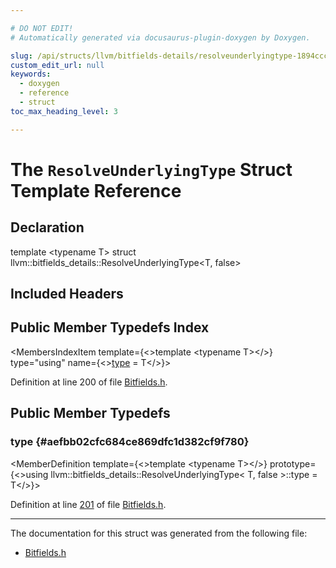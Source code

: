 ```yaml
---

# DO NOT EDIT!
# Automatically generated via docusaurus-plugin-doxygen by Doxygen.

slug: /api/structs/llvm/bitfields-details/resolveunderlyingtype-1894ccc07fdcdbf1d7beb00bbf18f805
custom_edit_url: null
keywords:
  - doxygen
  - reference
  - struct
toc_max_heading_level: 3

---
```





# The `ResolveUnderlyingType` Struct Template Reference

<DoxygenPage pluginConfig={pluginConfig}>



## Declaration

<CodeBlock>template &lt;typename T&gt;
struct llvm::bitfields_details::ResolveUnderlyingType&lt;T, false&gt;</CodeBlock>

## Included Headers

<IncludesList>
<IncludesListItem
  filePath="llvm/ADT/Bitfields.h"
  permalink="/docs/api/files/include/include/llvm/include/llvm/adt/bitfields-h"
  isLocal="true" />
</IncludesList>

## Public Member Typedefs Index

<MembersIndex>

<MembersIndexItem
  template={<>template &lt;typename T&gt;</>}
  type="using"
  name={<><a href="#aefbb02cfc684ce869dfc1d382cf9f780">type</a> = T</>}>
</MembersIndexItem>

</MembersIndex>


Definition at line 200 of file <a href="/docs/api/files/include/include/llvm/include/llvm/adt/bitfields-h">Bitfields.h</a>.

<SectionDefinition>

## Public Member Typedefs

### type {#aefbb02cfc684ce869dfc1d382cf9f780}

<MemberDefinition
  template={<>template &lt;typename T&gt;</>}
  prototype={<>using llvm::bitfields&#95;details::ResolveUnderlyingType&lt; T, false &gt;::type =  T</>}>

Definition at line <a href="/docs/api/files/include/include/llvm/include/llvm/adt/bitfields-h/#l00201">201</a> of file <a href="/docs/api/files/include/include/llvm/include/llvm/adt/bitfields-h">Bitfields.h</a>.
</MemberDefinition>

</SectionDefinition>

<hr/>

The documentation for this struct was generated from the following file:

<ul>
<li><a href="/docs/api/files/include/include/llvm/include/llvm/adt/bitfields-h">Bitfields.h</a></li>
</ul>

</DoxygenPage>
